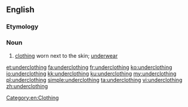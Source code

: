 ==English==

===Etymology===
{{prefix|under|clothing|lang=en}}

===Noun===
{{en-noun|-}}

# [[clothing]] worn next to the skin; [[underwear]]

[[Category:en:Clothing]]

[[et:underclothing]]
[[fa:underclothing]]
[[fr:underclothing]]
[[ko:underclothing]]
[[io:underclothing]]
[[kk:underclothing]]
[[ku:underclothing]]
[[my:underclothing]]
[[pl:underclothing]]
[[simple:underclothing]]
[[ta:underclothing]]
[[vi:underclothing]]
[[zh:underclothing]]